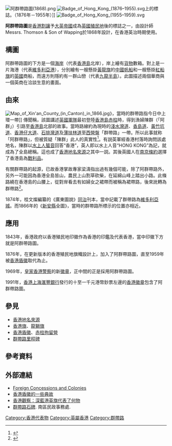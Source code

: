 [[File:阿群帶路圖(1868).png|thumb]]
[[File:Badge_of_Hong_Kong_(1876–1955).svg|thumb]]上的標誌。（1876年－1955年）]]
[[File:Badge_of_Hong_Kong_(1955–1959).svg|thumb]]

'''阿群帶路圖'''是[[香港割讓|香港割讓]]予[[大英帝國|大英帝國]]成為[[英國殖民地|英國殖民地]]後的標誌之一，由設計師Messrs. Thomson & Son of Wapping於1868年設計，在香港英治時期使用。

== 構圖 ==
阿群帶路圖的下方是一個[[海岸|海岸]]（代表[[香港島|香港島]]北岸），岸上繪有[[貨物|貨物]]數箱。對上是一片海港（代表[[維多利亞港|維多利亞港]]），分別繪有一艘懸掛[[黃龍旗|黃龍旗]]的[[中國|中國]][[帆船|帆船]]和一艘懸掛[[紅船旗|紅船旗]]的[[英國|英國]]商船，而遠方則隱約有一群山巒（代表[[九龍半島|九龍半島]]）。此圖描述兩個華商與一個英商在洽談生意的畫面。

== 由來 ==
[[File:Map_of_Xin'an_County_(in_Canton)_in_1866.jpg|thumb]]》，當時的群帶路指今日中上環一帶]]
傳聞稱，該圖講述[[英國軍隊|英國軍隊]]最初登陸[[香港島|香港島]][[赤柱|赤柱]]時，得到漁婦陳群（「阿群」）引路至[[香港島|香港島]]北部的故事。當時路線約為現時的[[淺水灣道|淺水灣道]]、[[香島道|香島道]]、[[黃竹坑道|黃竹坑道]]、[[香港仔大道|香港仔大道]]、[[石排灣道|石排灣道]]及[[薄扶林道|薄扶林道]]至[[西營盤|西營盤]]「群帶路」一帶。所以此事就称「阿群帶路」，但被質疑「陳群」此人的真實性<ref>{{Cite web|title=「阿群帶路」搵唔到盧吉道 - 潘東凱|url=https://hk.lifestyle.appledaily.com/lifestyle/columnist/潘東凱/daily/article/20180527/20402364|work=Apple Daily 蘋果日報|accessdate=2019-01-26|archive-date=2019-07-13|archive-url=https://web.archive.org/web/20190713161104/https://hk.lifestyle.appledaily.com/lifestyle/columnist/%E6%BD%98%E6%9D%B1%E5%87%B1/daily/article/20180527/20402364|dead-url=no}}</ref>。有説英軍經香港村落時詢問該處地名，陳群以[[蜑家話|水上人蜑音]]回答“香港”，英人即以水上人音“HONG KONG”為記，就成為了全島總稱。這也成了[[香港地名來源|香港地名來源]]之其中一説。其後英國人在[[南京條約|南京條約]]選擇了香港島為[[戰利品|戰利品]]。

有關群帶路的起源，已故香港掌故專家梁濤指出過有幾個可能，除了阿群帶路外，另外一可能因為香港全島皆山，農民上山割草砍柴，在延綿山峰上踏出小路。此條路繞在香港島的山腰上，從對岸看去有如婦女之裙帶而被稱為裙帶路，後來訛轉為群帶路<ref>{{Cite web|url=https://www.chiculture.net/0217/html/c03/1205c03.html|title=香港的別名|accessdate=2018-08-28|author=|date=|publisher=中國文化研究院|archive-date=2018-08-20|archive-url=https://web.archive.org/web/20180820234840/https://www.chiculture.net/0217/html/c03/1205c03.html|dead-url=no}}</ref>。

1874年，桂文燦編纂的《廣東圖說》[[同治|同治]]刊本，當中記載了群帶路為[[維多利亞城|維多利亞城]]。而1866年的《[[新安縣|新安縣]]全圖》，當時的群帶路所標示的位置亦相近。

== 應用 ==
1843年，香港政府以香港殖民地印徽作為香港的印鑑及代表香港，當中印徽下方就是阿群帶路圖。

1876年，在更新版本的香港殖民地旗幟設計上，加入了阿群帶路圖，直至1959年被[[香港盾徽|香港盾徽]]取代為止。

1969年，[[皇家香港警察|皇家香港警察]]的新[[香港警察徽章|徽章]]，正中間的正是採用阿群帶路圖。

1991年，[[香港上海滙豐銀行|香港上海滙豐銀行]]發行的十至一千元港幣鈔票左邊的[[香港徽章|香港徽章]]包含了阿群帶路圖。

== 參見 ==
{{Portal box|英國|殖民主義|香港|紋章及旗幟}}
*[[香港地名來源|香港地名來源]]
*[[香港旗|香港旗]]、[[龍獅旗|龍獅旗]]
* [[香港盾徽|香港盾徽]]、[[赤柱拘留營|赤柱拘留營]]
*[[群帶路里程碑|群帶路里程碑]]

==參考資料==
{{reflist|2}}

== 外部連結 ==
* [http://www.worldstatesmen.org/China_Foreign_colonies.html Foreign Concessions and Colonies]{{Wayback|url=http://www.worldstatesmen.org/China_Foreign_colonies.html |date=20180817043101 }}
* [http://www.vjmedia.com.hk/articles/2012/08/01/16750 香港盾徽的一些典故] {{Wayback|url=http://www.vjmedia.com.hk/articles/2012/08/01/16750 |date=20141019113801 }}
* [http://www.bbc.co.uk/zhongwen/trad/hong_kong_review/2012/09/120925_hkreview_hkflag_byhuangweiguo.shtml 香港觀察：深藍港英旗代表了何物] {{Wayback|url=http://www.bbc.co.uk/zhongwen/trad/hong_kong_review/2012/09/120925_hkreview_hkflag_byhuangweiguo.shtml |date=20121002044156 }} 
* [https://web.archive.org/web/20200330062854/http://www.travelsouth.hk/tc/history-monuments/cultural-heritage/2012-08-02-06-11-40 群帶路石碑]. 南區民政事務處. 

{{香港代表物}}

[[Category:香港代表物|Category:香港代表物]]
[[Category:英屬香港|Category:英屬香港]]
[[Category:群帶路|Category:群帶路]]